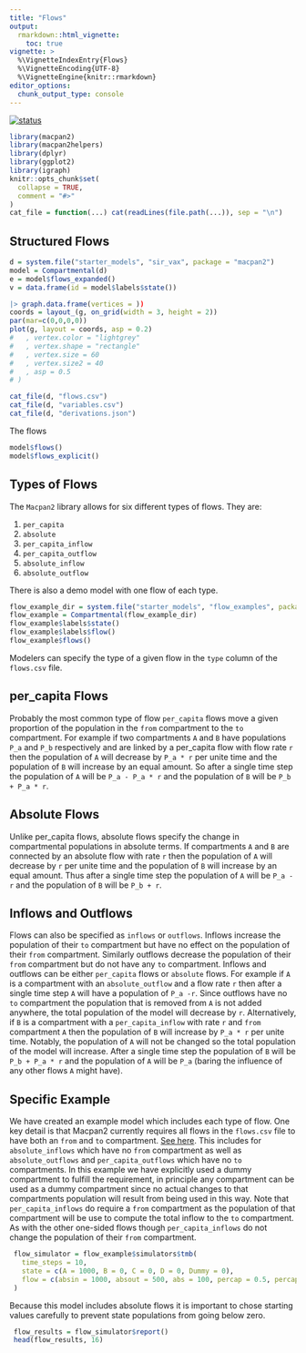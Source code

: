```yaml
---
title: "Flows"
output: 
  rmarkdown::html_vignette:
    toc: true
vignette: >
  %\VignetteIndexEntry{Flows}
  %\VignetteEncoding{UTF-8}
  %\VignetteEngine{knitr::rmarkdown}
editor_options: 
  chunk_output_type: console
---
```


[![status](https://img.shields.io/badge/stub-red)](https://canmod.github.io/macpan2/articles/vignette-status#stub)

```r
library(macpan2)
library(macpan2helpers)
library(dplyr)
library(ggplot2)
library(igraph)
knitr::opts_chunk$set(
  collapse = TRUE,
  comment = "#>"
)
cat_file = function(...) cat(readLines(file.path(...)), sep = "\n")
```

## Structured Flows



```r
d = system.file("starter_models", "sir_vax", package = "macpan2")
model = Compartmental(d)
e = model$flows_expanded()
v = data.frame(id = model$labels$state())

|> graph.data.frame(vertices = ))
coords = layout_(g, on_grid(width = 3, height = 2))
par(mar=c(0,0,0,0))
plot(g, layout = coords, asp = 0.2)
#   , vertex.color = "lightgrey"
#   , vertex.shape = "rectangle"
#   , vertex.size = 60
#   , vertex.size2 = 40
#   , asp = 0.5
# )
```

```r
cat_file(d, "flows.csv")
cat_file(d, "variables.csv")
cat_file(d, "derivations.json")
```



The flows 
```r
model$flows()
model$flows_explicit()
```

## Types of Flows
The `Macpan2` library allows for six different types of flows. They are:

1. `per_capita` 
2. `absolute`
3. `per_capita_inflow`
4. `per_capita_outflow`
5. `absolute_inflow`
6. `absolute_outflow`

There is also a demo model with one flow of each type.

```R
flow_example_dir = system.file("starter_models", "flow_examples", package = "macpan2")
flow_example = Compartmental(flow_example_dir)
flow_example$labels$state()
flow_example$labels$flow()
flow_example$flows()
```

Modelers can specify the type of a given flow in the `type` column of the `flows.csv` file.

## per_capita Flows

Probably the most common type of flow `per_capita` flows move a given proportion of the population in the `from` compartment to the `to` compartment. For example if two compartments `A` and `B` have populations `P_a` and `P_b` respectively and are linked by a per_capita flow with flow rate `r` then the population of `A` will decrease by `P_a * r` per unite time and the population of `B` will increase by an equal amount. So after a single time step the population of `A` will be `P_a - P_a * r` and the population of `B` will be `P_b + P_a * r`.

## Absolute Flows

Unlike per_capita flows, absolute flows specify the change in compartmental populations in absolute terms. If compartments `A` and `B` are connected by an absolute flow with rate `r` then the population of `A` will decrease by `r` per unite time and the population of `B` will increase by an equal amount. Thus after a single time step the population of `A` will be `P_a - r` and the population of `B` will be `P_b + r`.

## Inflows and Outflows

Flows can also be specified as `inflows` or ` outflows`. Inflows increase the population of their `to` compartment but have no effect on the population of their `from` compartment. Similarly outflows decrease the population of their `from` compartment but do not have any `to` compartment. Inflows and outflows can be either `per_capita` flows or `absolute` flows. For example if `A` is a compartment with an `absolute_outflow` and a flow rate `r` then after a single time step `A` will have a population of `P_a -r`. Since outflows have no `to` compartment the population that is removed from `A` is not added anywhere, the total population of the model will decrease by `r`. Alternatively, if `B` is a compartment with a `per_capita_inflow` with rate `r` and `from` compartment `A` then the population of `B` will increase by `P_a * r` per unite time. Notably, the population of `A` will not be changed so the total population of the model will increase. After a single time step the population of `B` will be `P_b + P_a * r` and the population of `A` will be `P_a` (baring the influence of any other flows `A` might have).

## Specific Example

We have created an example model which includes each type of flow. One key detail is that Macpan2 currently requires all flows in the `flows.csv` file to have both an `from` and `to` compartment. [See here](https://github.com/canmod/macpan2/issues/56). This includes for `absolute_inflows` which have no `from` compartment as well as `absolute_outflows` and `per_capita_outflows` which have no `to` compartments. In this example we have explicitly used a dummy compartment to fulfill the requirement, in principle any compartment can be used as a dummy compartment since no actual changes to that compartments population will result from being used in this way. Note that `per_capita_inflows` do require a `from` compartment as the population of that compartment will be use to compute the total inflow to the `to` compartment. As with the other one-sided flows though `per_capita_inflows` do not change the population of their `from` compartment.

``` R
 flow_simulator = flow_example$simulators$tmb(
   time_steps = 10,
   state = c(A = 1000, B = 0, C = 0, D = 0, Dummy = 0),
   flow = c(absin = 1000, absout = 500, abs = 100, percap = 0.5, percapout = 0.25, percapin=0.25)
 )
```

 Because this model includes absolute flows it is important to chose starting values carefully to prevent state populations from going below zero.

```R
 flow_results = flow_simulator$report()
 head(flow_results, 16)
```
